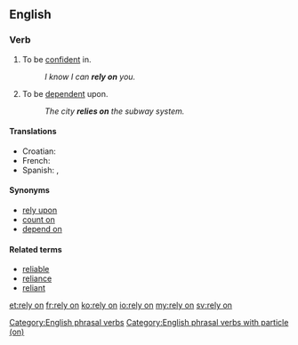 ==English==

===Verb===
{{infl|en|verb|head=to [[rely]] [[on]]}}

# To be [[confident]] in.
#: ''I know I can '''rely on''' you.''
# To be [[dependent]] upon.
#: ''The city '''relies on''' the subway system.''

====Translations====
{{trans-top|to be confident in}}
* Croatian: {{t|hr|osloniti se na}}
* French: {{t+|fr|se fier à}}
* Spanish: {{t|es|atenerse a}}, {{t|es|confiar en}}
{{trans-bottom}}

====Synonyms====
*[[rely upon]]
*[[count on]]
*[[depend on]]

====Related terms====
*[[reliable]]
*[[reliance]]
*[[reliant]]

[[Category:English phrasal verbs]]
[[Category:English phrasal verbs with particle (on)]]

[[et:rely on]]
[[fr:rely on]]
[[ko:rely on]]
[[io:rely on]]
[[my:rely on]]
[[sv:rely on]]